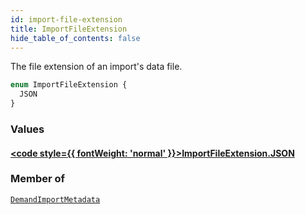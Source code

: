 ```yaml
---
id: import-file-extension
title: ImportFileExtension
hide_table_of_contents: false
---
```








The file extension of an import's data file.

```graphql
enum ImportFileExtension {
  JSON
}
```


### Values

#### [<code style={{ fontWeight: 'normal' }}>ImportFileExtension.<b>JSON</b></code>](#) 
> 
> 



### Member of

[`DemandImportMetadata`](/demand/api/graphql-admin/reference/objects/demand-import-metadata)  <Badge class="secondary" text="object"/>



